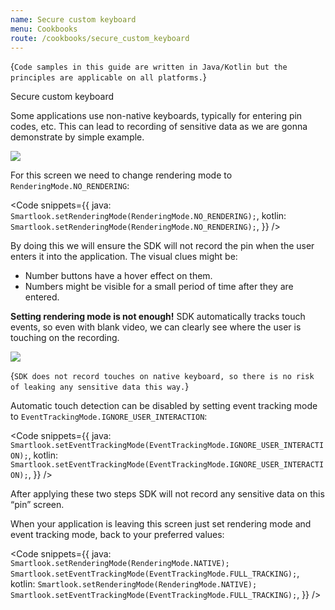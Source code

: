 ```yaml
---
name: Secure custom keyboard
menu: Cookbooks
route: /cookbooks/secure_custom_keyboard
---
```




<TextBlock kind="important" invisibleOn="android">{`
Code samples in this guide are written in Java/Kotlin but the principles are applicable on all platforms.
`}</TextBlock>

<TextBlock kind="title">Secure custom keyboard</TextBlock>

Some applications use non-native keyboards, typically for entering pin codes, etc.
This can lead to recording of sensitive data as we are gonna demonstrate by simple example.

<img src={pin_code_screen} />

For this screen we need to change rendering mode to `RenderingMode.NO_RENDERING`:

<Code
  snippets={{
    java: `
Smartlook.setRenderingMode(RenderingMode.NO_RENDERING);
`,
    kotlin: `
Smartlook.setRenderingMode(RenderingMode.NO_RENDERING);
`,
  }}
/>

By doing this we will ensure the SDK will not record the pin when the user enters it into the application. The visual clues might be:

* Number buttons have a hover effect on them.
* Numbers might be visible for a small period of time after they are entered.

**Setting rendering mode is not enough!** SDK automatically tracks touch events, so even with blank video, we can clearly see where the user is touching on the recording.

<img src={pin_code_screen_no_rendering} />

<TextBlock kind="note">{`
SDK does not record touches on native keyboard, so there is no risk of leaking any sensitive data this way.
`}</TextBlock>

Automatic touch detection can be disabled by setting event tracking mode to `EventTrackingMode.IGNORE_USER_INTERACTION`:

<Code
  snippets={{
    java: `
Smartlook.setEventTrackingMode(EventTrackingMode.IGNORE_USER_INTERACTION);
`,
    kotlin: `
Smartlook.setEventTrackingMode(EventTrackingMode.IGNORE_USER_INTERACTION);
`,
  }}
/>

After applying these two steps SDK will not record any sensitive data on this “pin” screen.

When your application is leaving this screen just set rendering mode and event tracking mode, back to your preferred values:

<Code
  snippets={{
    java: `
Smartlook.setRenderingMode(RenderingMode.NATIVE);
Smartlook.setEventTrackingMode(EventTrackingMode.FULL_TRACKING);
`,
    kotlin: `
Smartlook.setRenderingMode(RenderingMode.NATIVE);
Smartlook.setEventTrackingMode(EventTrackingMode.FULL_TRACKING);
`,
  }}
/>